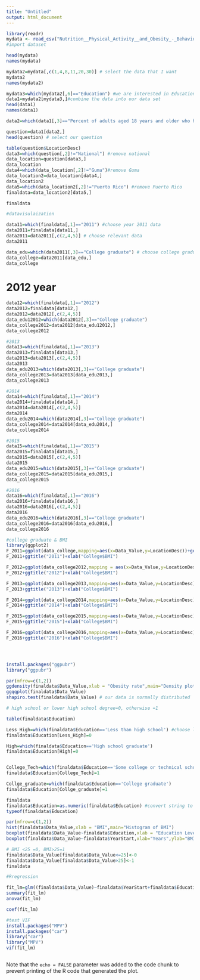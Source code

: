 ---
title: "Untitled"
output: html_document
---

```{r}
library(readr)
mydata <- read_csv("Nutrition__Physical_Activity__and_Obesity_-_Behavioral_Risk_Factor_Surveillance_System.csv")
#import dataset

```
```{r}
head(mydata)
names(mydata)

```
```{r}
mydata2=mydata[,c(1,4,8,11,20,30)] # select the data that I want
mydata2
names(mydata2)
```
```{r}
mydata3=which(mydata2[,6]=="Education") #we are interested in Education,just select education from stratificaitonCategory1
data1=mydata2[mydata3,]#combine the data into our data set 
head(data1)
names(data1)
```
```{r}
data2=which(data1[,3]=="Percent of adults aged 18 years and older who have obesity")#choose our question 

question=data1[data2,] 
head(question) # select our question 

```

```{r}
table(question$LocationDesc)
data3=which(question[,2]!="National") #remove national
data_location=question[data3,]
data_location
data4=which(data_location[,2]!="Guma")#remove Guma 
data_location2=data_location[data4,]
data_location2
data5=which(data_location2[,2]!="Puerto Rico") #remove Puerto Rico 
finaldata=data_location2[data5,]

finaldata
```

```{r}
#datavisulaization 

data11=which(finaldata[,1]=="2011") #choose year 2011 data 
data2011=finaldata[data11,]
data2011=data2011[,c(2,4,5)] # choose relevant data 
data2011

data_edu=which(data2011[,3]=="College graduate") # choose college graduate
data_college=data2011[data_edu,]
data_college
```
# 2012 year 
```{r}
data12=which(finaldata[,1]=="2012")
data2012=finaldata[data12,]
data2012=data2012[,c(2,4,5)]
data_edu12012=which(data2012[,3]=="College graduate")
data_college2012=data2012[data_edu12012,]
data_college2012
```
```{r}
#2013
data13=which(finaldata[,1]=="2013")
data2013=finaldata[data13,]
data2013=data2013[,c(2,4,5)]
data2013
data_edu2013=which(data2013[,3]=="College graduate")
data_college2013=data2013[data_edu2013,]
data_college2013


```
```{r}
#2014
data14=which(finaldata[,1]=="2014")
data2014=finaldata[data14,]
data2014=data2014[,c(2,4,5)]
data2014
data_edu2014=which(data2014[,3]=="College graduate")
data_college2014=data2014[data_edu2014,]
data_college2014
```
```{r}
#2015
data15=which(finaldata[,1]=="2015")
data2015=finaldata[data15,]
data2015=data2015[,c(2,4,5)]
data2015
data_edu2015=which(data2015[,3]=="College graduate")
data_college2015=data2015[data_edu2015,]
data_college2015
```
```{r}
#2016
data16=which(finaldata[,1]=="2016")
data2016=finaldata[data16,]
data2016=data2016[,c(2,4,5)]
data2016
data_edu2016=which(data2016[,3]=="College graduate")
data_college2016=data2016[data_edu2016,]
data_college2016
```
```{r}
#college graduate & BMI
library(ggplot2)
F_2011=ggplot(data_college,mapping=aes(x=Data_Value,y=LocationDesc))+geom_bar(stat = "identity",color="black") #data visualization 
F_2011+ggtitle("2011")+xlab("College$BMI")

F_2012=ggplot(data_college2012,mapping = aes(x=Data_Value,y=LocationDesc))+geom_bar(stat="identity",color="black")
F_2012+ggtitle("2012")+xlab("College$BMI")

F_2013=ggplot(data_college2013,mapping=aes(x=Data_Value,y=LocationDesc))+geom_bar(stat = "identity",color="black")
F_2013+ggtitle("2013")+xlab("College$BMI")

F_2014=ggplot(data_college2014,mapping=aes(x=Data_Value,y=LocationDesc))+geom_bar(stat = "identity",color="black")
F_2014+ggtitle("2014")+xlab("College$BMI")

F_2015=ggplot(data_college2015,mapping=aes(x=Data_Value,y=LocationDesc))+geom_bar(stat = "identity",color="black")
F_2015+ggtitle("2015")+xlab("College$BMI")

F_2016=ggplot(data_college2016,mapping=aes(x=Data_Value,y=LocationDesc))+geom_bar(stat = "identity",color="black")
F_2016+ggtitle("2016")+xlab("College$BMI")





```



```{r}
install.packages("ggpubr")
library("ggpubr")
```

```{r}
par(mfrow=c(1,2))
ggdensity(finaldata$Data_Value,xlab = "Obesity rate",main="Density plot of obesity rate") #test normality 
ggqqplot(finaldata$Data_Value)
shapiro.test(finaldata$Data_Value) # our data is normally distributed 
```

```{r}
# high school or lower high school degree=0, otherwise =1

table(finaldata$Education)

Less_High=which(finaldata$Education=='Less than high school') #choose less than high school graduate and equal 0
finaldata$Education[Less_High]=0

High=which(finaldata$Education=='High school graduate')
finaldata$Education[High]=0


College_Tech=which(finaldata$Education=='Some college or technical school')
finaldata$Education[College_Tech]=1

Collge_graduate=which(finaldata$Education=='College graduate')
finaldata$Education[Collge_graduate]=1

finaldata
finaldata$Education=as.numeric(finaldata$Education) #convert string to numeric 
typeof(finaldata$Education) 
```

```{r}

par(mfrow=c(1,2))
hist(finaldata$Data_Value,xlab = "BMI",main="Histogram of BMI")
boxplot(finaldata$Data_Value~finaldata$Education,xlab = "Education Level",ylab = "BMI")
boxplot(finaldata$Data_Value~finaldata$YearStart,xlab="Years",ylab="BMI")

```
```{r}
# BMI <25 =0, BMI>25=1
finaldata$Data_Value[finaldata$Data_Value<=25]<-0
finaldata$Data_Value[finaldata$Data_Value>25]<-1
finaldata
```

```{r}
#Rregression 

fit_lm=glm((finaldata$Data_Value)~finaldata$YearStart+finaldata$Education,family=binomial()) # Logistic model 
summary(fit_lm)
anova(fit_lm)

coef(fit_lm)

```

```{r}
#test VIF
install.packages("MPV")
install.packages("car")
library("car")
library("MPV")
vif(fit_lm)
```
```{r}





```









Note that the `echo = FALSE` parameter was added to the code chunk to prevent printing of the R code that generated the plot.
